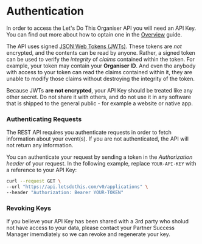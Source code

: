 # Authentication

In order to access the Let's Do This Organiser API you will need an API Key. You can find out more about how to optain one in the [Overview](./overview) guide.

The API uses signed [JSON Web Tokens (JWTs)](https://jwt.io/introduction). These tokens are _not_ encrypted, and the contents can be read by anyone. Rather, a signed token can be used to verify the _integrity_ of _claims_ contained within the token. For example, your token may contain your **Organiser ID**. And even tho anybody with access to your token can read the claims contained within it, they are unable to modify those claims without destroying the integrity of the token.

Because JWTs **are not encrypted**, your API Key should be treated like any other secret. Do not share it with others, and do not use it in any software that is shipped to the general public - for example a website or native app.

### Authenticating Requests

The REST API requires you authenticate requests in order to fetch information about your event(s). If you are not authenticated, the API will not return any information.

You can authenticate your request by sending a token in the _Authorization header_ of your request. In the following example, replace `YOUR-API-KEY` with a reference to your API Key:

```bash
curl --request GET \
--url "https://api.letsdothis.com/v0/applications" \
--header "Authorization: Bearer YOUR-TOKEN"
```

### Revoking Keys

If you believe your API Key has been shared with a 3rd party who sholud not have access to your data, please contact your Partner Success Manager imemdiately so we can revoke and regenerate your key.
